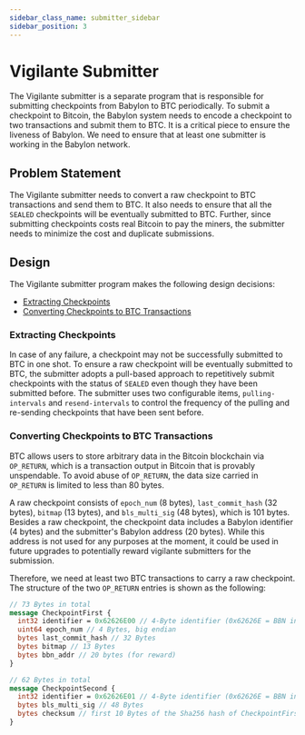 ```yaml
---
sidebar_class_name: submitter_sidebar
sidebar_position: 3
---
```


# Vigilante Submitter

The Vigilante submitter is a separate program that is responsible for submitting checkpoints from Babylon to BTC periodically.
To submit a checkpoint to Bitcoin, the Babylon system needs to encode a checkpoint to two transactions and submit them to BTC.
It is a critical piece to ensure the liveness of Babylon.
We need to ensure that at least one submitter is working in the Babylon network.

## Problem Statement

The Vigilante submitter needs to convert a raw checkpoint to BTC transactions and send them to BTC.
It also needs to ensure that all the `SEALED` checkpoints will be eventually submitted to BTC.
Further, since submitting checkpoints costs real Bitcoin to pay the miners, the submitter needs to minimize the cost and duplicate submissions.

## Design

The Vigilante submitter program makes the following design decisions:

- [Extracting Checkpoints](#extracting-checkpoints)
- [Converting Checkpoints to BTC Transactions](#converting-checkpoints-to-btc-transactions)

### Extracting Checkpoints

In case of any failure, a checkpoint may not be successfully submitted to BTC in one shot.
To ensure a raw checkpoint will be eventually submitted to BTC, the submitter adopts a pull-based approach to repetitively submit checkpoints with the status of `SEALED` even though they have been submitted before.
The submitter uses two configurable items, `pulling-intervals` and `resend-intervals` to control the frequency of the pulling and re-sending checkpoints that have been sent before.

### Converting Checkpoints to BTC Transactions

BTC allows users to store arbitrary data in the Bitcoin blockchain via `OP_RETURN`, which is a transaction output in Bitcoin that is provably unspendable.
To avoid abuse of `OP_RETURN`, the data size carried in `OP_RETURN` is limited to less than 80 bytes.

A raw checkpoint consists of `epoch_num` (8 bytes), `last_commit_hash` (32 bytes), `bitmap` (13 bytes), and `bls_multi_sig` (48 bytes), which is 101 bytes.
Besides a raw checkpoint, the checkpoint data includes
a Babylon identifier (4 bytes) and the submitter's Babylon address (20 bytes).
While this address is not used for any purposes at the moment, it could be used
in future upgrades to potentially reward vigilante submitters for the
submission.

Therefore, we need at least two BTC transactions to carry a raw checkpoint.
The structure of the two `OP_RETURN` entries is shown as the following:

```protobuf
// 73 Bytes in total
message CheckpointFirst {
  int32 identifier = 0x62626E00 // 4-Byte identifier (0x62626E = BBN in text, 0x00 signals the first half)
  uint64 epoch_num // 4 Bytes, big endian
  bytes last_commit_hash // 32 Bytes
  bytes bitmap // 13 Bytes
  bytes bbn_addr // 20 bytes (for reward)
}

// 62 Bytes in total
message CheckpointSecond {
  int32 identifier = 0x62626E01 // 4-Byte identifier (0x62626E = BBN in text, 0x01 denotes the second half)
  bytes bls_multi_sig // 48 Bytes
  bytes checksum // first 10 Bytes of the Sha256 hash of CheckpointFirst
}
```